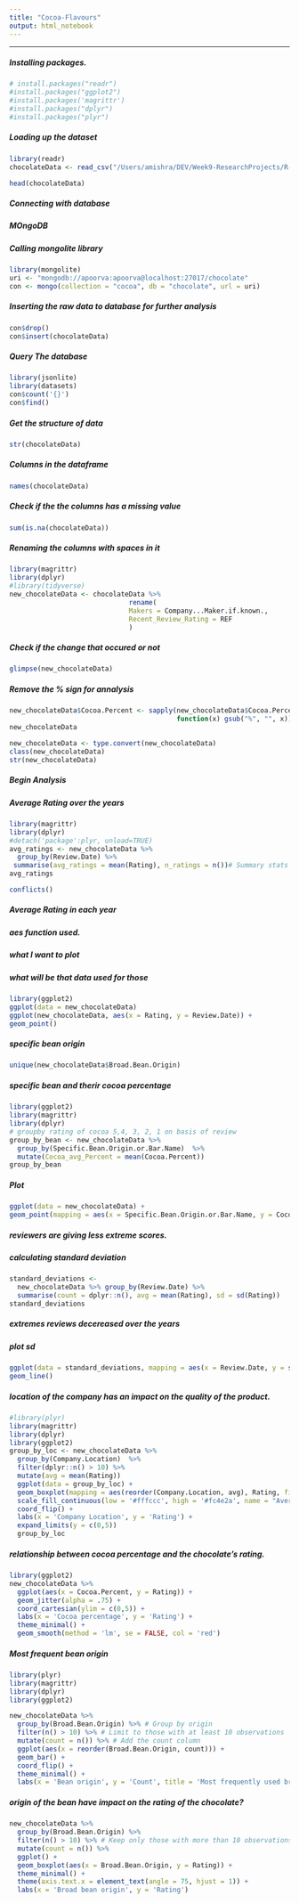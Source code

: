 ```yaml
---
title: "Cocoa-Flavours"
output: html_notebook
---
```

---

##### Installing packages.
```r
# install.packages("readr")
#install.packages("ggplot2")
#install.packages('magrittr')
#install.packages("dplyr")
#install.packages("plyr")
```

##### Loading up the dataset

```r
library(readr)
chocolateData <- read_csv("/Users/amishra/DEV/Week9-ResearchProjects/R-Project/flavors_of_cacao.csv")
```

```r
head(chocolateData)
```

##### Connecting with database
##### MOngoDB
##### Calling mongolite library

```r
library(mongolite)
uri <- "mongodb://apoorva:apoorva@localhost:27017/chocolate"
con <- mongo(collection = "cocoa", db = "chocolate", url = uri)
```

##### Inserting the raw data to database for further analysis

```r
con$drop()
con$insert(chocolateData)
```

##### Query The database

```r
library(jsonlite)
library(datasets)
con$count('{}')
con$find()
```

##### Get the structure of data

```r
str(chocolateData)
```

##### Columns in the dataframe

```r
names(chocolateData)
```

##### Check if the the columns has a missing value

```r
sum(is.na(chocolateData))
```

##### Renaming the columns with spaces in it

```r
library(magrittr)
library(dplyr)
#library(tidyverse)
new_chocolateData <- chocolateData %>% 
                              rename(
                              Makers = Company...Maker.if.known.,
                              Recent_Review_Rating = REF
                              )
```
##### Check if the change that occured or not
```r
glimpse(new_chocolateData)
```
##### Remove the % sign for annalysis
```r
new_chocolateData$Cocoa.Percent <- sapply(new_chocolateData$Cocoa.Percent, 
                                          function(x) gsub("%", "", x))
new_chocolateData
```

```r
new_chocolateData <- type.convert(new_chocolateData)
class(new_chocolateData)
str(new_chocolateData)
```

##### Begin Analysis 
##### Average Rating over the years

```r
library(magrittr)
library(dplyr)
#detach('package':plyr, unload=TRUE)
avg_ratings <- new_chocolateData %>% 
  group_by(Review.Date) %>% 
 summarise(avg_ratings = mean(Rating), n_ratings = n())# Summary stats
avg_ratings
```
```r
conflicts()
```


##### Average Rating in each year
##### aes function used.
##### what I want to plot
##### what will be that data used for those

```r
library(ggplot2)
ggplot(data = new_chocolateData)
ggplot(new_chocolateData, aes(x = Rating, y = Review.Date)) +
geom_point()
```
##### specific bean origin
```r
unique(new_chocolateData$Broad.Bean.Origin)
```
##### specific bean and therir cocoa percentage
```r
library(ggplot2)
library(magrittr)
library(dplyr)
# groupby rating of cocoa 5,4, 3, 2, 1 on basis of review
group_by_bean <- new_chocolateData %>%
  group_by(Specific.Bean.Origin.or.Bar.Name)  %>%
  mutate(Cocoa_avg_Percent = mean(Cocoa.Percent))
group_by_bean
```
##### Plot
```r
ggplot(data = new_chocolateData) +
geom_point(mapping = aes(x = Specific.Bean.Origin.or.Bar.Name, y = Cocoa.Percent))
```
##### reviewers are giving less extreme scores.
##### calculating standard deviation
```r
standard_deviations <- 
  new_chocolateData %>% group_by(Review.Date) %>%
  summarise(count = dplyr::n(), avg = mean(Rating), sd = sd(Rating)) 
standard_deviations
```
##### extremes reviews decereased over the years 
##### plot sd
```r
ggplot(data = standard_deviations, mapping = aes(x = Review.Date, y = sd)) +
geom_line()
```
##### location of the company has an impact on the quality of the product.
```r
#library(plyr)
library(magrittr)
library(dplyr)
library(ggplot2)
group_by_loc <- new_chocolateData %>%
  group_by(Company.Location)  %>%
  filter(dplyr::n() > 10) %>% 
  mutate(avg = mean(Rating)) 
  ggplot(data = group_by_loc) + 
  geom_boxplot(mapping = aes(reorder(Company.Location, avg), Rating, fill = avg)) + 
  scale_fill_continuous(low = '#fffccc', high = '#fc4e2a', name = "Average rating") + 
  coord_flip() + 
  labs(x = 'Company Location', y = 'Rating') +
  expand_limits(y = c(0,5))
  group_by_loc
```
##### relationship between cocoa percentage and the chocolate’s rating.
```r
library(ggplot2)
new_chocolateData %>%
  ggplot(aes(x = Cocoa.Percent, y = Rating)) +
  geom_jitter(alpha = .75) + 
  coord_cartesian(ylim = c(0,5)) +
  labs(x = 'Cocoa percentage', y = 'Rating') + 
  theme_minimal() + 
  geom_smooth(method = 'lm', se = FALSE, col = 'red')
```
##### Most frequent bean origin
```r
library(plyr)
library(magrittr)
library(dplyr)
library(ggplot2)

new_chocolateData %>% 
  group_by(Broad.Bean.Origin) %>% # Group by origin
  filter(n() > 10) %>% # Limit to those with at least 10 observations
  mutate(count = n()) %>% # Add the count column
  ggplot(aes(x = reorder(Broad.Bean.Origin, count))) + 
  geom_bar() + 
  coord_flip() + 
  theme_minimal() + 
  labs(x = 'Bean origin', y = 'Count', title = 'Most frequently used broad bean origins')
```
##### origin of the bean have impact on the rating of the chocolate?
```r
new_chocolateData %>% 
  group_by(Broad.Bean.Origin) %>% 
  filter(n() > 10) %>% # Keep only those with more than 10 observations
  mutate(count = n()) %>%
  ggplot() + 
  geom_boxplot(aes(x = Broad.Bean.Origin, y = Rating)) + 
  theme_minimal() + 
  theme(axis.text.x = element_text(angle = 75, hjust = 1)) + 
  labs(x = 'Broad bean origin', y = 'Rating')
```


